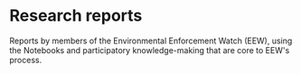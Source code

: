 
<Layout pageTitle="Research" sidebarLinks={DataPageSidebarLinks} activeHeaderLink="Data">

# Research reports

Reports by members of the Environmental Enforcement Watch (EEW), using the <Link to='/data/notebooks' rel='noreferrer noopener'>Notebooks</Link> and <Link to='/learn/events' rel='noreferrer noopener'>participatory knowledge-making</Link> that are core to EEW's process.

<div className='row'>
  <InfoCard
      title="Democratizing Data Report"
      description='Democratizing Data: Environmental Enforcement Watch’s Report Cards for Congressional Oversight of the EPA'
      link='https://envirodatagov.org/press-release-democratizing-data-reports-released-by-edgis-environmental-enforcement-watch/'
      image={democratizing}
  />
  <InfoCard
      title="COVID Enforcement Report"
      description='More Permission to Pollute: The Decline of EPA Enforcement and Industry Compliance during COVID'
      link='https://envirodatagov.org/more-permission-to-pollute-the-decline-of-epa-enforcement-and-industry-compliance-during-covid/'
      image={covid}
  />
</div>

</Layout>
